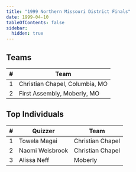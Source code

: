 ```yaml
---
title: "1999 Northern Missouri District Finals"
date: 1999-04-10
tableOfContents: false
sidebar:
  hidden: true
---
```


## Teams

|    # | Team                           |
| ---: | ------------------------------ |
|    1 | Christian Chapel, Columbia, MO |
|    2 | First Assembly, Moberly, MO    |

## Top Individuals

|    # | Quizzer         | Team             |
| ---: | --------------- | ---------------- |
|    1 | Towela Magai    | Christian Chapel |
|    2 | Naomi Weisbrook | Christian Chapel |
|    3 | Alissa Neff     | Moberly          |

